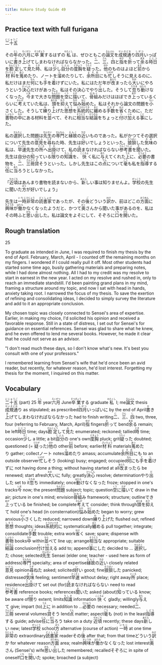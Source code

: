 ```yaml
---
title: Kokoro Study Guide 49
---
```


## Practice text with full furigana

<p>
<ruby><rb>二十五</rb><rt>にじゅうご</rt></ruby>
</p>

<p>
その<ruby><rb>年</rb><rt>とし</rt></ruby>の<ruby><rb>六月</rb><rt>ろくがつ</rt></ruby>に<ruby><rb>卒業</rb><rt>そつぎょう</rt></ruby>するはずの<ruby><rb>私</rb><rt>わたくし</rt></ruby>は、ぜひともこの<ruby><rb>論文</rb><rt>ろんぶん</rt></ruby>を<ruby><rb>成規通</rb><rt>せいきどお</rt></ruby>り<ruby><rb>四月</rb><rt>しがつ</rt></ruby>いっぱいに<ruby><rb>書</rb><rt>か</rt></ruby>き<ruby><rb>上</rb><rt>あ</rt></ruby>げてしまわなければならなかった。<ruby><rb>二</rb><rt>に</rt></ruby>、<ruby><rb>三</rb><rt>さん</rt></ruby>、<ruby><rb>四</rb><rt>し</rt></ruby>と<ruby><rb>指</rb><rt>ゆび</rt></ruby>を<ruby><rb>折</rb><rt>お</rt></ruby>って<ruby><rb>余</rb><rt>あま</rt></ruby>る<ruby><rb>時日</rb><rt>じじつ</rt></ruby>を<ruby><rb>勘定</rb><rt>かんじょう</rt></ruby>して<ruby><rb>見</rb><rt>み</rt></ruby>た<ruby><rb>時</rb><rt>とき</rt></ruby>、私は<ruby><rb>少</rb><rt>すこ</rt></ruby>し<ruby><rb>自分</rb><rt>じぶん</rt></ruby>の<ruby><rb>度胸</rb><rt>どきょう</rt></ruby>を<ruby><rb>疑</rb><rt>うたぐ</rt></ruby>った。<ruby><rb>他</rb><rt>ほか</rt></ruby>のものはよほど<ruby><rb>前</rb><rt>まえ</rt></ruby>から<ruby><rb>材料</rb><rt>ざいりょう</rt></ruby>を<ruby><rb>蒐</rb><rt>あつ</rt></ruby>めたり、ノートを<ruby><rb>溜</rb><rt>た</rt></ruby>めたりして、<ruby><rb>余所目</rb><rt>よそめ</rt></ruby>にも<ruby><rb>忙</rb><rt>いそが</rt></ruby>しそうに見えるのに、私だけはまだ<ruby><rb>何</rb><rt>なん</rt></ruby>にも<ruby><rb>手</rb><rt>て</rt></ruby>を<ruby><rb>着</rb><rt>つ</rt></ruby>けずにいた。私にはただ年が<ruby><rb>改</rb><rt>あらた</rt></ruby>まったら<ruby><rb>大</rb><rt>おお</rt></ruby>いにやろうという<ruby><rb>決心</rb><rt>けっしん</rt></ruby>だけがあった。私はその決心でやり<ruby><rb>出</rb><rt>だ</rt></ruby>した。そうして<ruby><rb>忽</rb><rt>たちま</rt></ruby>ち<ruby><rb>動</rb><rt>はたら</rt></ruby>けなくなった。<ruby><rb>今</rb><rt>いま</rt></ruby>まで大きな<ruby><rb>問題</rb><rt>もんだい</rt></ruby>を<ruby><rb>空</rb><rt>くう</rt></ruby>に<ruby><rb>描</rb><rt>えが</rt></ruby>いて、<ruby><rb>骨組</rb><rt>ほねぐ</rt></ruby>みだけはほぼでき<ruby><rb>上</rb><rt>あが</rt></ruby>っているくらいに<ruby><rb>考</rb><rt>かんが</rt></ruby>えていた私は、<ruby><rb>頭</rb><rt>あたま</rt></ruby>を<ruby><rb>抑</rb><rt>おさ</rt></ruby>えて<ruby><rb>悩</rb><rt>なや</rt></ruby>み<ruby><rb>始</rb><rt>はじ</rt></ruby>めた。私はそれから論文の問題を<ruby><rb>小</rb><rt>ちい</rt></ruby>さくした。そうして<ruby><rb>練</rb><rt>ね</rt></ruby>り<ruby><rb>上</rb><rt>あ</rt></ruby>げた<ruby><rb>思想</rb><rt>しそう</rt></ruby>を<ruby><rb>系統的</rb><rt>とうけいてき</rt></ruby>に<ruby><rb>纏</rb><rt>まと</rt></ruby>める<ruby><rb>手数</rb><rt>てかず</rt></ruby>を<ruby><rb>省</rb><rt>はぶ</rt></ruby>くために、ただ<ruby><rb>書物</rb><rt>しょもつ</rt></ruby>の<ruby><rb>中</rb><rt>なか</rt></ruby>にある材料を<ruby><rb>並</rb><rt>なら</rt></ruby>べて、それに<ruby><rb>相当</rb><rt>そうとう</rt></ruby>な<ruby><rb>結論</rb><rt>けつろん</rt></ruby>をちょっと<ruby><rb>付</rb><rt>つ</rt></ruby>け<ruby><rb>加</rb><rt>くわ</rt></ruby>える<ruby><rb>事</rb><rt>こと</rt></ruby>にした。
</p>

<p>
私の<ruby><rb>選択</rb><rt>せんたく</rt></ruby>した問題は<ruby><rb>先生</rb><rt>せんせい</rt></ruby>の<ruby><rb>専門</rb><rt>せんもん</rt></ruby>と<ruby><rb>縁故</rb><rt>えんこ</rt></ruby>の<ruby><rb>近</rb><rt>ちか</rt></ruby>いものであった。私がかつてその選択について先生の<ruby><rb>意見</rb><rt>いけん</rt></ruby>を<ruby><rb>尋</rb><rt>たず</rt></ruby>ねた時、先生は<ruby><rb>好</rb><rt>い</rt></ruby>いでしょうといった。<ruby><rb>狼狽</rb><rt>ろうばい</rt></ruby>した<ruby><rb>気味</rb><rt>きみ</rt></ruby>の私は、<ruby><rb>早速</rb><rt>さっそく</rt></ruby>先生の<ruby><rb>所</rb><rt>ところ</rt></ruby>へ<ruby><rb>出掛</rb><rt>でか</rt></ruby>けて、私の<ruby><rb>読</rb><rt>よ</rt></ruby>まなければならない<ruby><rb>参考書</rb><rt>さんこうしょ</rt></ruby>を<ruby><rb>聞</rb><rt>き</rt></ruby>いた。先生は自分の<ruby><rb>知</rb><rt>し</rt></ruby>っている<ruby><rb>限</rb><rt>かぎ</rt></ruby>りの<ruby><rb>知識</rb><rt>ちしき</rt></ruby>を、<ruby><rb>快</rb><rt>こころよ</rt></ruby>く私に<ruby><rb>与</rb><rt>あた</rt></ruby>えてくれた<ruby><rb>上</rb><rt>うえ</rt></ruby>に、<ruby><rb>必要</rb><rt>ひつよう</rt></ruby>の書物を、<ruby><rb>二</rb><rt>に</rt></ruby>、<ruby><rb>三冊</rb><rt>さんさつ</rt></ruby><ruby><rb>貸</rb><rt>か</rt></ruby>そうといった。しかし先生はこの<ruby><rb>点</rb><rt>てん</rt></ruby>について<ruby><rb>毫</rb><rt>ごう</rt></ruby>も私を<ruby><rb>指導</rb><rt>しどう</rt></ruby>する<ruby><rb>任</rb><rt>にん</rt></ruby>に<ruby><rb>当</rb><rt>あた</rt></ruby>ろうとしなかった。
</p>

<p>
「<ruby><rb>近頃</rb><rt>ちかごろ</rt></ruby>はあんまり書物を読まないから、<ruby><rb>新</rb><rt>あたら</rt></ruby>しい事は知りませんよ。<ruby><rb>学校</rb><rt>がっこう</rt></ruby>の先生に聞いた<ruby><rb>方</rb><rt>ほう</rt></ruby>が好いでしょう」
</p>

<p>
先生は<ruby><rb>一時</rb><rt>いちじ</rt></ruby><ruby><rb>非常</rb><rt>ひじょう</rt></ruby>の<ruby><rb>読書家</rb><rt>どくしょか</rt></ruby>であったが、その<ruby><rb>後</rb><rt>ご</rt></ruby>どういう<ruby><rb>訳</rb><rt>わけ</rt></ruby>か、前ほどこの<ruby><rb>方面</rb><rt>ほうめん</rt></ruby>に<ruby><rb>興味</rb><rt>きょうみ</rt></ruby>が<ruby><rb>働</rb><rt>はたら</rt></ruby>かなくなったようだと、かつて<ruby><rb>奥</rb><rt>おく</rt></ruby>さんから聞いた事があるのを、私はその時ふと<ruby><rb>思</rb><rt>おも</rt></ruby>い<ruby><rb>出</rb><rt>だ</rt></ruby>した。私は論文をよそにして、そぞろに<ruby><rb>口</rb><rt>くち</rt></ruby>を<ruby><rb>開</rb><rt>ひら</rt></ruby>いた。
</p>


## Rough translation

25

To graduate as intended in June, I was required to finish my thesis by the end of April. February, March, April - I counted off the remaining months on my fingers. I wondered if I could really pull it off. Most other students had started some time ago, busily gathering materials and preparing notes, while I had done almost nothing. All I had to my credit was my resolve to start in earnest in the new year. I acted on my resolve and rushed in, only to reach an immediate standstill. I'd been painting grand plans in my mind, framing a structure around my topic, and now I sat with head in hands, anxiety taking root. I narrowed the focus of my thesis. To save the exertion of refining and consolidating ideas, I decided to simply survey the literature and add to it an appropriate conclusion.

My chosen topic was closely connected to Sensei's area of expertise. Earlier, in making my choice, I'd solicited his opinion and received a favorable response. Still in a state of distress, I set out for Sensei's for guidance on essential references. Sensei was glad to share what he knew, and he even offered to lend me several books. However, he made it clear that he could not serve as an advisor. 

"I don't read much these days, so I don't know what's new. It's best you consult with one of your professors."

I remembered learning from Sensei's wife that he'd once been an avid reader, but recently, for whatever reason, he'd lost interest. Forgetting my thesis for the moment, I inquired on this matter. 


## Vocabulary

<p>
<span class="vocabstudy"><ruby><rb>二十五</rb><rt>にじゅうご</rt></ruby>&nbsp;(part) 25</span>
<span class="vocabstudy"><ruby><rb>年</rb><rt>とし</rt></ruby>&nbsp;year</span><span class="vocabstudy"><ruby><rb>六月</rb><rt>ろくがつ</rt></ruby>&nbsp;June</span><span class="vocabstudy"><ruby><rb>卒業</rb><rt>そつぎょう</rt></ruby>する&nbsp;graduate</span><span class="vocabstudy"><ruby><rb>私</rb><rt>わたくし</rt></ruby>&nbsp;I; me</span><span class="vocabstudy"><ruby><rb>論文</rb><rt>ろんぶん</rt></ruby>&nbsp;thesis</span><span class="vocabstudy"><ruby><rb>成規通</rb><rt>せいきどお</rt></ruby>り&nbsp;as stipulated; as prescribed</span><span class="vocabstudy"><ruby><rb>四月</rb><rt>しがつ</rt></ruby>いっぱいに&nbsp;by the end of April</span><span class="vocabstudy"><ruby><rb>書</rb><rt>か</rt></ruby>き<ruby><rb>上</rb><rt>あ</rt></ruby>げてしまわなければならなかった&nbsp;had to finish writing</span><span class="vocabstudy"><ruby><rb>二</rb><rt>に</rt></ruby>、<ruby><rb>三</rb><rt>さん</rt></ruby>、<ruby><rb>四</rb><rt>し</rt></ruby>&nbsp;two, three, four (referring to February, March, April)</span><span class="vocabstudy"><ruby><rb>指</rb><rt>ゆび</rt></ruby>&nbsp;fingers</span><span class="vocabstudy"><ruby><rb>折</rb><rt>お</rt></ruby>って&nbsp;bend</span><span class="vocabstudy"><ruby><rb>余</rb><rt>あま</rt></ruby>る&nbsp;remain; be left</span><span class="vocabstudy"><ruby><rb>時日</rb><rt>じじつ</rt></ruby>&nbsp;time; days</span><span class="vocabstudy"><ruby><rb>勘定</rb><rt>かんじょう</rt></ruby>して<ruby><rb>見</rb><rt>み</rt></ruby>た&nbsp;enumerated; reckoned; tallied</span><span class="vocabstudy"><ruby><rb>時</rb><rt>とき</rt></ruby>&nbsp;time; occasion</span><span class="vocabstudy"><ruby><rb>少</rb><rt>すこ</rt></ruby>し&nbsp;a little; a bit</span><span class="vocabstudy"><ruby><rb>自分</rb><rt>じぶん</rt></ruby>の&nbsp;one's own</span><span class="vocabstudy"><ruby><rb>度胸</rb><rt>どきょう</rt></ruby>&nbsp;pluck; grit</span><span class="vocabstudy"><ruby><rb>疑</rb><rt>うたぐ</rt></ruby>った&nbsp;doubted; questioned (= <ruby><rb>疑</rb><rt>うたが</rt></ruby>った)</span><span class="vocabstudy"><ruby><rb>他</rb><rt>ほか</rt></ruby>の&nbsp;other</span><span class="vocabstudy"><ruby><rb>前</rb><rt>まえ</rt></ruby>&nbsp;before; earlier</span><span class="vocabstudy"><ruby><rb>材料</rb><rt>ざいりょう</rt></ruby>&nbsp;materials</span><span class="vocabstudy"><ruby><rb>蒐</rb><rt>あつ</rt></ruby>めたり&nbsp;gather; collect</span><span class="vocabstudy">ノート&nbsp;notes</span><span class="vocabstudy"><ruby><rb>溜</rb><rt>た</rt></ruby>めたり&nbsp;amass; accumulate</span><span class="vocabstudy"><ruby><rb>余所目</rb><rt>よそめ</rt></ruby>にも&nbsp;to an outside observer</span><span class="vocabstudy"><ruby><rb>忙</rb><rt>いそが</rt></ruby>しそう&nbsp;(looking) busy; engaged; occupied</span><span class="vocabstudy"><ruby><rb>何</rb><rt>なん</rt></ruby>にも<ruby><rb>手</rb><rt>て</rt></ruby>を<ruby><rb>着</rb><rt>つ</rt></ruby>けずに&nbsp;not having done a thing; without having started at all</span><span class="vocabstudy"><ruby><rb>改</rb><rt>あらた</rt></ruby>まったら&nbsp;be renewed; start afresh</span><span class="vocabstudy"><ruby><rb>大</rb><rt>おお</rt></ruby>いに&nbsp;fully; greatly</span><span class="vocabstudy"><ruby><rb>決心</rb><rt>けっしん</rt></ruby>&nbsp;resolve; determination</span><span class="vocabstudy">やり<ruby><rb>出</rb><rt>だ</rt></ruby>した&nbsp;set to it</span><span class="vocabstudy"><ruby><rb>忽</rb><rt>たちま</rt></ruby>ち&nbsp;immediately; once</span><span class="vocabstudy"><ruby><rb>動</rb><rt>はたら</rt></ruby>けなくなった&nbsp;froze; stopped in one's tracks</span><span class="vocabstudy"><ruby><rb>今</rb><rt>いま</rt></ruby>&nbsp;now; the present</span><span class="vocabstudy"><ruby><rb>問題</rb><rt>もんだい</rt></ruby>&nbsp;subject; topic; question</span><span class="vocabstudy"><ruby><rb>空</rb><rt>くう</rt></ruby>に<ruby><rb>描</rb><rt>えが</rt></ruby>いて&nbsp;draw in the air; picture in one's mind; envision</span><span class="vocabstudy"><ruby><rb>骨組</rb><rt>ほねぐ</rt></ruby>み&nbsp;framework; structure; outline</span><span class="vocabstudy">でき<ruby><rb>上</rb><rt>あが</rt></ruby>っている&nbsp;be finished; be complete</span><span class="vocabstudy"><ruby><rb>考</rb><rt>かんが</rt></ruby>えて&nbsp;consider; think through</span><span class="vocabstudy"><ruby><rb>頭</rb><rt>あたま</rt></ruby>を<ruby><rb>抑</rb><rt>おさ</rt></ruby>えて&nbsp;hold one's head (in consternation)</span><span class="vocabstudy"><ruby><rb>悩</rb><rt>なや</rt></ruby>み<ruby><rb>始</rb><rt>はじ</rt></ruby>めた&nbsp;began to worry; grew anxious</span><span class="vocabstudy"><ruby><rb>小</rb><rt>ちい</rt></ruby>さくした&nbsp;reduced; narrowed down</span><span class="vocabstudy"><ruby><rb>練</rb><rt>ね</rt></ruby>り<ruby><rb>上</rb><rt>あ</rt></ruby>げた&nbsp;flushed out; refined</span><span class="vocabstudy"><ruby><rb>思想</rb><rt>しそう</rt></ruby>&nbsp;thoughts; ideas</span><span class="vocabstudy"><ruby><rb>系統的</rb><rt>とうけいてき</rt></ruby>に&nbsp;systematically</span><span class="vocabstudy"><ruby><rb>纏</rb><rt>まと</rt></ruby>める&nbsp;pull together; integrate; consolidate</span><span class="vocabstudy"><ruby><rb>手数</rb><rt>てかず</rt></ruby>&nbsp;trouble; extra work</span><span class="vocabstudy"><ruby><rb>省</rb><rt>はぶ</rt></ruby>く&nbsp;save; spare; dispense with</span><span class="vocabstudy"><ruby><rb>書物</rb><rt>しょもつ</rt></ruby>&nbsp;books</span><span class="vocabstudy"><ruby><rb>中</rb><rt>なか</rt></ruby>&nbsp;within</span><span class="vocabstudy"><ruby><rb>並</rb><rt>なら</rt></ruby>べて&nbsp;line up; arrange</span><span class="vocabstudy"><ruby><rb>相当</rb><rt>そうとう</rt></ruby>な&nbsp;appropriate; suitable</span><span class="vocabstudy"><ruby><rb>結論</rb><rt>けつろん</rt></ruby>&nbsp;conclusion</span><span class="vocabstudy"><ruby><rb>付</rb><rt>つ</rt></ruby>け<ruby><rb>加</rb><rt>くわ</rt></ruby>える&nbsp;add to; append</span><span class="vocabstudy"><ruby><rb>事</rb><rt>こと</rt></ruby>にした&nbsp;decided to ...</span>
<span class="vocabstudy"><ruby><rb>選択</rb><rt>せんたく</rt></ruby>した&nbsp;chose; selected</span><span class="vocabstudy"><ruby><rb>先生</rb><rt>せんせい</rt></ruby>&nbsp;Sensei (elder one; teacher - used here as form of address)</span><span class="vocabstudy"><ruby><rb>専門</rb><rt>せんもん</rt></ruby>&nbsp;specialty; area of expertise</span><span class="vocabstudy"><ruby><rb>縁故</rb><rt>えんこ</rt></ruby>の<ruby><rb>近</rb><rt>ちか</rt></ruby>い&nbsp;closely related</span><span class="vocabstudy"><ruby><rb>意見</rb><rt>いけん</rt></ruby>&nbsp;opinion</span><span class="vocabstudy"><ruby><rb>尋</rb><rt>たず</rt></ruby>ねた&nbsp;asked; solicited</span><span class="vocabstudy"><ruby><rb>好</rb><rt>い</rt></ruby>い&nbsp;good; fine</span><span class="vocabstudy"><ruby><rb>狼狽</rb><rt>ろうばい</rt></ruby>した&nbsp;panicked; distressed</span><span class="vocabstudy"><ruby><rb>気味</rb><rt>きみ</rt></ruby>&nbsp;feeling; sentiment</span><span class="vocabstudy"><ruby><rb>早速</rb><rt>さっそく</rt></ruby>&nbsp;without delay; right away</span><span class="vocabstudy"><ruby><rb>所</rb><rt>ところ</rt></ruby>&nbsp;place; residence</span><span class="vocabstudy"><ruby><rb>出掛</rb><rt>でか</rt></ruby>けて&nbsp;set out (for)</span><span class="vocabstudy"><ruby><rb>読</rb><rt>よ</rt></ruby>まなければならない&nbsp;need to read</span><span class="vocabstudy"><ruby><rb>参考書</rb><rt>さんこうしょ</rt></ruby>&nbsp;reference books; references</span><span class="vocabstudy"><ruby><rb>聞</rb><rt>き</rt></ruby>いた&nbsp;asked (about)</span><span class="vocabstudy"><ruby><rb>知</rb><rt>し</rt></ruby>っている&nbsp;know; be aware of</span><span class="vocabstudy"><ruby><rb>限</rb><rt>かぎ</rt></ruby>り&nbsp;extent; limits</span><span class="vocabstudy"><ruby><rb>知識</rb><rt>ちしき</rt></ruby>&nbsp;information</span><span class="vocabstudy"><ruby><rb>快</rb><rt>こころよ</rt></ruby>く&nbsp;gladly; willingly</span><span class="vocabstudy"><ruby><rb>与</rb><rt>あた</rt></ruby>えて&nbsp;give; impart (to)</span><span class="vocabstudy"><ruby><rb>上</rb><rt>うえ</rt></ruby>に&nbsp;in addition to ...</span><span class="vocabstudy"><ruby><rb>必要</rb><rt>ひつよう</rt></ruby>の&nbsp;necessary; needed</span><span class="vocabstudy"><ruby><rb>二</rb><rt>に</rt></ruby>、<ruby><rb>三冊</rb><rt>さんさつ</rt></ruby>&nbsp;several volumes</span><span class="vocabstudy"><ruby><rb>貸</rb><rt>か</rt></ruby>そう&nbsp;lend</span><span class="vocabstudy"><ruby><rb>点</rb><rt>てん</rt></ruby>&nbsp;matter; aspect</span><span class="vocabstudy"><ruby><rb>毫</rb><rt>ごう</rt></ruby>も&nbsp;(not) in the least</span><span class="vocabstudy"><ruby><rb>指導</rb><rt>しどう</rt></ruby>する&nbsp;guide; advise</span><span class="vocabstudy"><ruby><rb>任</rb><rt>にん</rt></ruby>に<ruby><rb>当</rb><rt>あた</rt></ruby>ろう&nbsp;take on a duty</span>
<span class="vocabstudy"><ruby><rb>近頃</rb><rt>ちかごろ</rt></ruby>&nbsp;recently; these days</span><span class="vocabstudy"><ruby><rb>新</rb><rt>あたら</rt></ruby>しい&nbsp;new; latest</span><span class="vocabstudy"><ruby><rb>学校</rb><rt>がっこう</rt></ruby>&nbsp;school</span><span class="vocabstudy"><ruby><rb>方</rb><rt>ほう</rt></ruby>&nbsp;alternative (course of action)</span>
<span class="vocabstudy"><ruby><rb>一時</rb><rt>いちじ</rt></ruby>&nbsp;at one time</span><span class="vocabstudy"><ruby><rb>非常</rb><rt>ひじょう</rt></ruby>の&nbsp;extraordinary</span><span class="vocabstudy"><ruby><rb>読書家</rb><rt>どくしょか</rt></ruby>&nbsp;reader</span><span class="vocabstudy">その<ruby><rb>後</rb><rt>ご</rt></ruby>&nbsp;after that; from that time</span><span class="vocabstudy">どういう<ruby><rb>訳</rb><rt>わけ</rt></ruby>か&nbsp;for whatever reason</span><span class="vocabstudy"><ruby><rb>方面</rb><rt>ほうめん</rt></ruby>&nbsp;area; realm</span><span class="vocabstudy"><ruby><rb>興味</rb><rt>きょうみ</rt></ruby>が<ruby><rb>働</rb><rt>はたら</rt></ruby>かなくなった&nbsp;lost interest</span><span class="vocabstudy"><ruby><rb>奥</rb><rt>おく</rt></ruby>さん&nbsp;(Sensei's) wife</span><span class="vocabstudy"><ruby><rb>思</rb><rt>おも</rt></ruby>い<ruby><rb>出</rb><rt>だ</rt></ruby>した&nbsp;remembered; recalled</span><span class="vocabstudy">そぞろに&nbsp;in spite of oneself</span><span class="vocabstudy"><ruby><rb>口</rb><rt>くち</rt></ruby>を<ruby><rb>開</rb><rt>ひら</rt></ruby>いた&nbsp;spoke; broached (a subject)</span>
</p>
